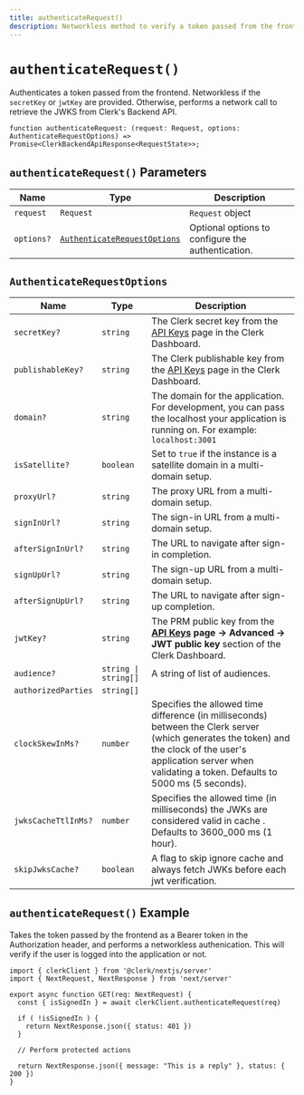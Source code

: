 ```yaml
---
title: authenticateRequest()
description: Networkless method to verify a token passed from the frontend.
---
```


# `authenticateRequest()`

Authenticates a token passed from the frontend. Networkless if the `secretKey` or `jwtKey` are provided. Otherwise, performs a network call to retrieve the JWKS from Clerk's Backend API.

```tsx
function authenticateRequest: (request: Request, options: AuthenticateRequestOptions) => Promise<ClerkBackendApiResponse<RequestState>>;
```

## `authenticateRequest()` Parameters

| Name | Type | Description |
| --- | --- | --- |
| `request` | `Request` | `Request` object |
| `options?` | [`AuthenticateRequestOptions`](#authenticate-request-options) | Optional options to configure the authentication. |

## `AuthenticateRequestOptions`

| Name | Type | Description |
| --- | --- | --- |
| `secretKey?` | `string` | The Clerk secret key from the [API Keys](https://dashboard.clerk.com/last-active?path=api-keys) page in the Clerk Dashboard.  |
| `publishableKey?` | `string` | The Clerk publishable key from the [API Keys](https://dashboard.clerk.com/last-active?path=api-keys) page in the Clerk Dashboard. |
| `domain?` | `string` | The domain for the application. For development, you can pass the localhost your application is running on. For example: `localhost:3001` |
| `isSatellite?` | `boolean` | Set to `true` if the instance is a satellite domain in a multi-domain setup. |
| `proxyUrl?` | `string` | The proxy URL from a multi-domain setup. |
| `signInUrl?` | `string` | The sign-in URL from a multi-domain setup. |
| `afterSignInUrl?` | `string` | The URL to navigate after sign-in completion. |
| `signUpUrl?` | `string` | The sign-up URL from a multi-domain setup. |
| `afterSignUpUrl?` | `string` | The URL to navigate after sign-up completion. |
| `jwtKey?` | `string` | The PRM public key from the **[API Keys](https://dashboard.clerk.com/last-active?path=api-keys) page -> Advanced -> JWT public key** section of the Clerk Dashboard.  |
| `audience?` | `string \| string[]` | A string of list of audiences. | 
| `authorizedParties`| `string[]` | | A list of authorized parties. For example, `['http://localhost:4003', 'https://clerk.dev']` |
| `clockSkewInMs?` | `number` | Specifies the allowed time difference (in milliseconds) between the Clerk server (which generates the token) and the clock of the user's application server when validating a token. Defaults to 5000 ms (5 seconds).|
| `jwksCacheTtlInMs?` | `number` | Specifies the allowed time (in milliseconds) the JWKs are considered valid in cache . Defaults to 3600_000 ms (1 hour).|
| `skipJwksCache?` | `boolean` | A flag to skip ignore cache and always fetch JWKs before each jwt verification.|

## `authenticateRequest()` Example

Takes the token passed by the frontend as a Bearer token in the Authorization header, and performs a networkless authenication. This will verify if the user is logged into the application or not.

```tsx
import { clerkClient } from '@clerk/nextjs/server'
import { NextRequest, NextResponse } from 'next/server'

export async function GET(req: NextRequest) {
  const { isSignedIn } = await clerkClient.authenticateRequest(req)

  if ( !isSignedIn ) {
    return NextResponse.json({ status: 401 })
  }
  
  // Perform protected actions

  return NextResponse.json({ message: "This is a reply" }, status: { 200 })
}
```